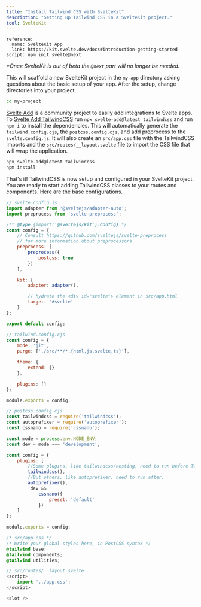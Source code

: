 ```yaml
---
title: "Install Tailwind CSS with SvelteKit"
description: "Setting up Tailwind CSS in a SvelteKit project."
tool: SvelteKit
---
```


```preval installation
reference:
  name: SvelteKit App
  link: https://kit.svelte.dev/docs#introduction-getting-started
script: npm init svelte@next
```
_*Once SvelteKit is out of beta the `@next` part will no longer be needed._

This will scaffold a new SvelteKit project in the `my-app` directory asking questions about the basic setup of your app. After the setup, change directories into your project.

```bash
cd my-project
```

[Svelte Add](https://github.com/svelte-add/svelte-add#readme) is a community project to easily add integrations to Svelte apps. To [Svelte Add TailwindCSS](https://github.com/svelte-add/tailwindcss) run `npx svelte-add@latest tailwindcss` and run `npm i` to install the dependencies. This will automatically generate the `tailwind.config.cjs`, the `postcss.config.cjs`, and add preprocess to the `svelte.config.js`. It will also create an `src/app.css` file with the TailwindCSS imports and the `src/routes/__layout.svelte` file to import the CSS file that will wrap the application.

```bash
npx svelte-add@latest tailwindcss
npm install
```

That's it! TailwindCSS is now setup and configured in your SvelteKit project. You are ready to start adding TailwindCSS classes to your routes and components. Here are the base configurations.

```js
// svelte.config.js
import adapter from '@sveltejs/adapter-auto';
import preprocess from 'svelte-preprocess';

/** @type {import('@sveltejs/kit').Config} */
const config = {
	// Consult https://github.com/sveltejs/svelte-preprocess
	// for more information about preprocessors
	preprocess: [
		preprocess({
			postcss: true
		})
	],

	kit: {
		adapter: adapter(),

		// hydrate the <div id="svelte"> element in src/app.html
		target: '#svelte'
	}
};

export default config;
```

```js
// tailwind.config.cjs
const config = {
	mode: 'jit',
	purge: ['./src/**/*.{html,js,svelte,ts}'],

	theme: {
		extend: {}
	},

	plugins: []
};

module.exports = config;
```

```js
// postcss.config.cjs
const tailwindcss = require('tailwindcss');
const autoprefixer = require('autoprefixer');
const cssnano = require('cssnano');

const mode = process.env.NODE_ENV;
const dev = mode === 'development';

const config = {
	plugins: [
		//Some plugins, like tailwindcss/nesting, need to run before Tailwind,
		tailwindcss(),
		//But others, like autoprefixer, need to run after,
		autoprefixer(),
		!dev &&
			cssnano({
				preset: 'default'
			})
	]
};

module.exports = config;
```

```css
/* src/app.css */
/* Write your global styles here, in PostCSS syntax */
@tailwind base;
@tailwind components;
@tailwind utilities;
```

```js
// src/routes/__layout.svelte
<script>
	import '../app.css';
</script>

<slot />
```


